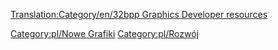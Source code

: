[[Translation:Category/en/32bpp Graphics Developer resources]]
<!--{{outdated|References outdated forum threads etc.  The 32bpp project referred to in this section is, as of 2017, dead}}-->{{pl/Nieaktualizowane|Odnośniki do przestarzałych wątków na forum itp. Projekt 32bpp, o którym mowa w tej sekcji, od 2017 r. zanika, poza wyjątkami}}


<!--[[Category:New Graphics]] [[Category:Development]]-->

[[Category:pl/Nowe Grafiki]] [[Category:pl/Rozwój]]